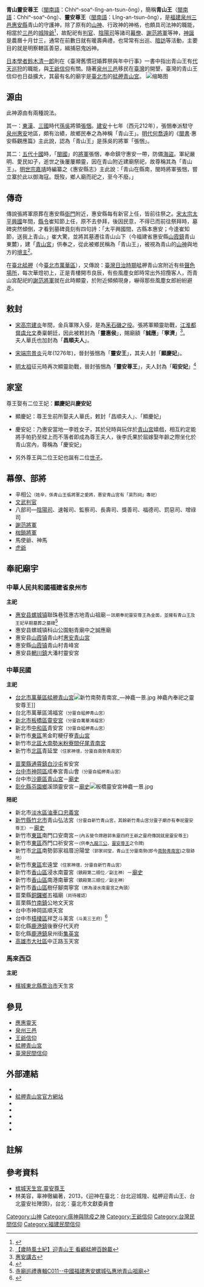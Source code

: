 {{Infobox Chinese
|title= 青山靈安尊王
|pic=File:艋舺青山宮靈安尊王二祖.jpg
|piccap=[[艋舺青山宮|臺北 艋舺青山宮]]的[[靈安尊王|靈安尊王]] 二祖端坐於神龕內 
|t={{linktext|青|山|靈|安|尊|王}} 
|s={{linktext|青|山|灵|安|尊|王}} 
|p=Qīng shān líng ān zūn wáng
|w=Ch‘ing shan ling<sup>2</sup>  an tsun wang<sup>2</sup> 
|bpmf=ㄑㄧㄥ ㄕㄢ ㄌㄧㄥˊㄢ ㄗㄨㄣ ㄨㄤˊ
|poj=Chhiⁿ-soaⁿ-lîng-an-tsun-ông
|tl=Tshing-suann-lîng-an-tsun-ông
}}

{{道教}}
{{中國民間信仰}}
'''青山靈安尊王'''（[[閩南語|閩南語]]：Chhiⁿ-soaⁿ-lîng-an-tsun-ông），簡稱'''青山王'''（[[閩南語|閩南語]]：Chhiⁿ-soaⁿ-ông）、'''靈安尊王'''（[[閩南語|閩南語]]：Lîng-an-tsun-ông），是[[福建|福建]][[泉州三邑|泉州三邑]][[惠安縣|惠安縣]]青山的守護神，除了原有的[[山神|山神]]、行政神的神格，也頗具司法神的職能，相當於[[泉州三邑|三邑]]的[[城隍爺|城隍爺]]<ref>{{Cite web |url=http://www.ktw02.org/~ktw/religion/40.htm |title=蔡百銓 《定居衝突期與商業發展期族群守護神與關公崇拜》 |access-date=2013-08-04 |archive-url=https://web.archive.org/web/20140903171159/http://www.ktw02.org/~ktw/religion/40.htm |archive-date=2014-09-03 |dead-url=yes }}</ref>，故配祀有[[判官_(神祇)|判官]]、[[陰陽司|陰陽司]]等諸司[[幕僚|幕僚]]、[[謝范將軍|謝范將軍]]等神，[[神誕|神誕]]是農曆十月廿三，通常在前數日就有暖壽典禮，也常常有出巡、[[暗訪_(民俗)|暗訪]]等活動，主要目的就是明察轄區善惡，緝捕惡鬼凶神。

[[日本|日本]][[學者|學者]][[鈴木清一郎|鈴木清一郎]]則在《臺灣舊慣冠婚葬祭與年中行事》一書中指出青山王有[[代天巡狩|代天巡狩]]的職能，與[[王爺信仰|王爺信仰]]有關。隨著[[泉州三邑|泉州三邑]]移民在[[臺灣|臺灣]]的開墾，臺灣的青山王信仰也日益擴大，其最有名的廟宇是[[臺北市|臺北市]]的[[艋舺青山宮|艋舺青山宮]]。
[[File:Manka_Qingshan_Temple_20060409.jpg|缩略图]]

== 源由 ==
此神源由有兩種說法。

其一：[[東漢|東漢]]、[[三國|三國]]時代[[孫吳|孫吳]]將領[[張滾|張悃]]。[[建安_(東漢)|建安]]十七年（西元212年），張悃奉派駐守[[泉州|泉州]][[惠安|惠安]]地區，頗有治績，故鄉民奉之為神稱「青山王」。[[明代|明代]][[何喬遠|何喬遠]]的《[[閩書|閩書]]‧惠安縣觀應篇》主此說，認為「青山王」是孫吳的將軍「張悃」。

其二：[[五代十國|五代十國]]時，「[[閩國|閩國]]」的[[將軍_(東亞古代)|將軍]]張悃，奉命鎮守惠安一帶，防備[[海盜|海盜]]。軍紀嚴明、愛民如子，逝世之後屢屢顯靈，因在青山附近建廟祭祀，故尊稱其為「青山王」。[[明世宗|明世宗]][[嘉靖|嘉靖]]時編纂之《惠安縣志》主此說：「青山在縣南，閩時將軍張悃，嘗立寨於此以御海寇。既歿，鄉人廟而祀之，至今不廢。」

== 傳奇 ==
傳說張將軍原葬在惠安縣[[衙門|衙門]]附近，惠安縣每有新官上任，皆前往祭之。[[宋太宗|宋太宗]][[太平興國|太平興國]]年間，[[縣令|縣令]]崔知節上任，原不去參拜，後因民意，不得已而前往祭拜時，墓碑突然傾倒，才看到墓碑竟刻有四句詩：「太平興國間，古縣本惠安；今逢崔知節，送我上青山。」崔大驚，並將其墓遷往青山山下（今福建省惠安縣[[山霞鎮|山霞鎮]]青山東麓），建「[[惠安青山宮|青山宮]]」供奉之，從此被鄉民稱為「青山王」，被視為青山的[[山神|山神]]與地方的[[境主|境主]]<ref>[http://www.rhythmsmonthly.com/?p=35585 【歲時風土紀】迎青山王 看顧艋舺百餘載]</ref>。

在[[臺北|臺北]][[艋舺|艋舺]]（今[[臺北市|臺北市]][[萬華區|萬華區]]），又傳說：[[臺灣日治時期|臺灣日治時期]]艋舺青山宮附近有些[[妓院|聲色場所]]，每次華燈初上，正是青樓開市良辰，有些風塵女郎時常出外招攬客人，而青山宮配祀的[[謝范將軍|謝范將軍]]就在此時顯靈，於附近頻頻現身，嚇得那些風塵女郎紛紛避走。

== 敕封 ==
*[[宋高宗|宋高宗]][[建炎|建炎]]年間，金兵軍隊入侵，是為[[采石之戰_(1161年)|釆石磯之役]]。張將軍顯靈助戰，[[江淮|江淮]][[都督|都督]][[虞允文|虞允文]]奏稟朝廷，因此被敕封為「'''靈惠侯'''」，賜廟額「'''誠應'''」「'''寧濟'''」<ref>[https://www.facebook.com/mongaqimgshantempie/videos/554890425264032/ 惠安講古]</ref>。 <br>   夫人華氏也加封為「'''昌順夫人'''」。

*[[宋端宗|宋端宗]][[景炎|景炎]]元年(1276年)，晉封張悃為「'''靈安王'''」，其夫人封「'''顯慶妃'''」。

*[[明太祖|明太祖]]征元時再次顯靈助戰，晉封張悃為「'''靈安尊王'''」，夫人封為「'''昭安妃'''」<ref>{{Cite web |url=https://nchdb.boch.gov.tw/assets/overview/folklore/20100726000002 |title=文化部文化資產局--國家文化資產網 |accessdate=2019-11-17 |archive-date=2018-01-02 |archive-url=https://web.archive.org/web/20180102111642/https://nchdb.boch.gov.tw/assets/overview/folklore/20100726000002 |dead-url=no }}</ref>

== 家室　==
尊王娶有二位王妃：'''顯慶妃'''與'''慶安妃'''

* 顯慶妃：尊王生前所娶夫人華氏，敕封「昌順夫人」、「顯慶妃」

* 慶安妃：乃惠安當地一李姓女子，其於兒時與玩伴於[[惠安青山宮|青山宮]]嬉戲，相互約定能將手帕扔至樑上而不落者即成為尊王夫人，後李氏果於屆嫁娶年齡之際坐化於青山宮內，尊稱為「慶安妃」

*另外尊王與二位王妃也誕有二位[[世子|世子]]。

== 幕僚、部將 ==
*辛相公<small>（姓辛，係青山王張將軍之愛將，惠安青山宮有「英烈祠」專祀）</small>
*[[判官_(神祇)|文武判官]]
*八部司—[[陰陽司|陰陽司]]、速報司、監察司、長壽司、獎善司、福德司、罰惡司、增祿司
*[[謝范將軍|謝范將軍]]
*[[枷鎖將軍|枷鎖將軍]]
*馬使爺、神馬
*[[虎爺|虎爺]]

== 奉祀廟宇 ==
=== 中華人民共和國福建省泉州市 ===
'''主祀'''
*[[惠安县|惠安县]][[螺城镇|螺城镇]]聯珠巷弦惠古地青山祖廟－<small>該廟奉祀靈安尊王為金面，並擁有青山王及王妃早期墓葬之墓碑</small><ref>[https://blog.xuite.net/wuhuangtsai/mgwxyrc/180824863  寺廟巡禮專輯C011--中國福建惠安螺城弘惠地青山祖廟]</ref>
*惠安县螺城镇科山公園魁青廟中之誠應廟
*惠安县[[山霞镇|山霞镇]]青山村[[惠安青山宮|惠安青山宮]]
*惠安縣[[山霞镇|山霞镇]]青山村青峰宮
*惠安县[[輞川鎮_(惠安縣)|輞川鎮]]大潘村靈安宮

<gallery>
</gallery>

=== 中華民國 ===
'''主祀'''
* [[台北市|台北市]][[萬華區|萬華區]][[艋舺青山宮|艋舺青山宮]][[File:新竹南勢青南宮_—神龕一景.jpg|thumb]] 神龕內奉祀之靈安尊王]]
* 台北市萬華區鴻福宮<small>（分靈自艋舺青山宮）</small>
* [[新北市|新北市]][[板橋區_(台灣)|板橋區]][[板橋靈安宮|靈安宮]]<small>（分靈自萬華鴻福宮）</small>
* 新北市[[中和區|中和區]]青安宮<small>（分靈自艋舺青山宮）</small>
* 新竹市[[東區_(新竹市)|東區]]黑金町粳仔寮[[新竹青山宮|青山宮]]
* 新竹市[[北區_(新竹市)|北區]][[新竹青南宮|大南勢米粉寮間仔尾青南宮]]
* 新竹市[[北區_(新竹市)|北區]]青延堂<small>（住家神壇，分靈自南勢青南宮）</small>

* [[苗栗縣|苗栗縣]][[通霄鎮|通霄鎮]][[白沙屯_(苗栗縣)|白沙屯]]省安宮
* [[台中市|台中市]][[神岡區|神岡區]]成奉宮青山會<small>（分靈自艋舺青山宮）</small>
* 台中市[[沙鹿區|沙鹿區]][[沙鹿青山宮|青山宮]]－[https://web.archive.org/web/20161122222914/http://www.cdns.com.tw/news.php?n_id=27&nc_id=15230 廟史]
* [[彰化縣|彰化縣]][[芬園鄉|芬園鄉]]溪頭靈安宮－[http://crgis.rchss.sinica.edu.tw/temples/ChanghuaCounty/fenyuan/0709009-LAG 廟史][[File:板橋靈安宮神龕一景.jpg|thumb]]

'''陪祀'''
* 新北市[[淡水區|淡水區]][[油車口忠義宮|油車口忠義宮]]
* [[新竹縣|新竹縣]][[竹北市|竹北市]]青山弘法宮<small>（分靈自新竹青山宮，其餘新竹青山宮分靈子廟亦有奉祀靈安尊王）</small>－[http://hongfagong.com.tw/about-hongfagong.php 廟史]
* 新竹市[[東區_(新竹市)|東區]]南門口安南宮－<small>(內五營令牌趙郭朱靈四府王爺之靈府傳說就是靈安尊王)</small>
* 新竹市[[東區_(新竹市)|東區]]西門口祈安宮－<small>(供奉[[九龍三公|九龍三公]]、[[靈安尊王|靈安尊王]]之令牌)</small>
* 新竹市[[北區_(新竹市)|北區]]南勢郭家祖厝汾陽堂<small>（郭家祠堂，青山王分靈南勢(即今[[南勢青南宮|南勢青南宮]])之發跡地）</small>
* 新竹市[[東區_(新竹市)|東區]]宏遠堂<small>（住家神壇，分靈自新竹青山宮）</small>
* 新竹市[[香山區|香山區]]浸水南靈宮<small>（鎮殿第二順位／副主神）</small>－[http://www.hcccb.gov.tw/chinese/16museum/mus_b02a.asp?station=108&bull_id=1709&bull_top=1679&cate_id=2 廟史]
* 新竹市[[香山區|香山區]]南港南華宮<small>（鎮殿第三順位／副主神）</small>
* 新竹市[[香山區|香山區]]樹仔腳南寧宮<small>（原為浸水南靈宮之角頭）</small>
* 苗栗縣[[銅鑼鄉_(台灣)|銅鑼鄉]]五福廟<small>（尚待確認）</small>
* 苗栗縣[[竹南鎮|竹南鎮]]公地文天宮
* 台中市神岡區順天宮
* 台中市[[梧棲區|梧棲區]]祥芝斗美宮<small>（斗美三王府）</small><ref>{{Cite url|url=http://www.doump.com/y.html|title=本宮供奉神尊|author=|language=zh-tw|work=台中市梧棲斗美宮全球資訊網|date=2005年2月|accessdate=2019-03-25|archive-url=https://web.archive.org/web/20180824231005/http://www.doump.com/y.html|archive-date=2018-08-24|dead-url=yes}}</ref>
* 彰化縣[[鹿港鎮|鹿港鎮]]後寮仔代天府
* 彰化縣[[鹿港鎮|鹿港鎮]]泉州街[[鹿港集英宮|集英宮]]
* [[高雄市|高雄市]][[大社區|大社區]]中正路玉天宮

=== 馬來西亞 ===
'''主祀'''
* [[檳城|檳城]][[東北縣|東北縣]][[喬治市|喬治市]]天生宮

==參見==
*[[應惠靈天|應惠靈天]]
*[[泉州三邑|泉州三邑]]
*[[王爺信仰|王爺信仰]]
*[[艋舺青山宮|艋舺青山宮]]
*[[臺灣民間信仰|臺灣民間信仰]]

== 外部連結 ==
* 
* [http://www.monga-qingshan-temple.tw/?fbclid=IwAR2fAz8bV0CBKgY_WoOOh2wHRalu092cCTAFM-jaqoG60YNrQKBjfTDJmTI 艋舺青山宮官方網站]
* 
* 
* 
* 
*

==註解==
<div class="references-small">
<references />
</div>

==參考資料==
*[http://theansengkeongtemple.wix.com/theansengkeongtemple 槟城天生宫.靈安尊王]
*林美容，辜神徹編著，2013，《迎神在臺北：台北迎城隍、艋舺迎青山王、台北靈安社陣頭》，台北：臺北市文獻委員會
[[Category:山神|Category:山神]]
[[Category:瘟神與除疫之神|Category:瘟神與除疫之神]]
[[Category:王爺信仰|Category:王爺信仰]]
[[Category:台灣民間信仰|Category:台灣民間信仰]]
[[Category:福建民間信仰|Category:福建民間信仰]]